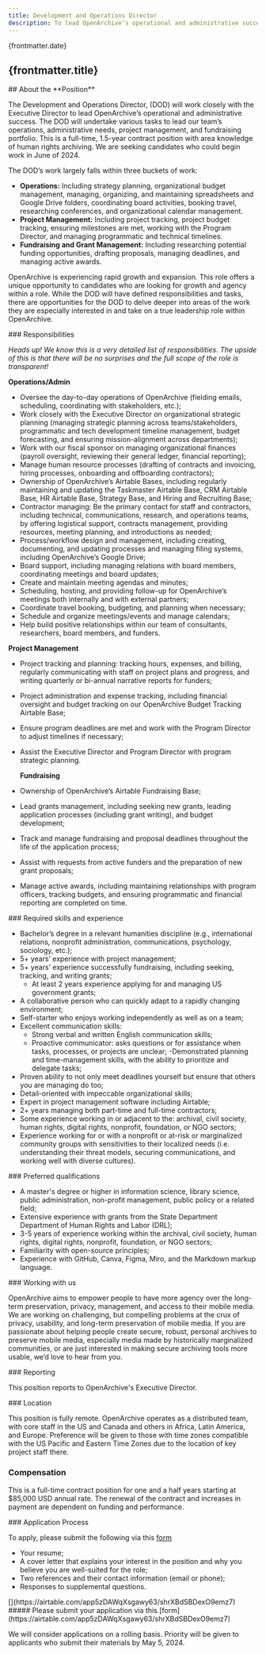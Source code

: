 ```yaml
---
title: Development and Operations Director
description: To lead OpenArchive’s operational and administrative success, we’re seeking a Development and Operations Director who will lead our team’s operations, administrative needs, project management, and fundraising portfolio.
---
```



<JobHeaderSection>
{frontmatter.date}

## {frontmatter.title}

</JobHeaderSection>

<AboutSection />

<AboutPositionSection>
## About the **Position**

The Development and Operations Director, (DOD) will work closely with the Executive Director to lead OpenArchive’s operational and administrative success. The DOD will undertake various tasks to lead our team’s operations, administrative needs, project management, and fundraising portfolio. This is a full-time, 1.5-year contract position with area knowledge of human rights archiving. We are seeking candidates who could begin work in June of 2024.

The DOD’s work largely falls within three buckets of work:

- **Operations:** Including strategy planning, organizational budget management, managing, organizing, and maintaining spreadsheets and Google Drive folders, coordinating board activities, booking travel, researching conferences, and organizational calendar management.
- **Project Management:** Including project tracking, project budget tracking, ensuring milestones are met, working with the Program Director, and managing programmatic and technical timelines.
- **Fundraising and Grant Management:** Including researching potential funding opportunities, drafting proposals, managing deadlines, and managing active awards.

OpenArchive is experiencing rapid growth and expansion. This role offers a unique opportunity to candidates who are looking for growth and agency within a role. While the DOD will have defined responsibilities and tasks, there are opportunities for the DOD to delve deeper into areas of the work they are especially interested in and take on a true leadership role within OpenArchive.

</AboutPositionSection>

<DetailsSection>
<DetailItem>
### Responsibilities

_Heads up! We know this is a very detailed list of responsibilities. The upside of this is that there will be no surprises and the full scope of the role is transparent!_

**Operations/Admin**

- Oversee the day-to-day operations of OpenArchive (fielding emails, scheduling, coordinating with stakeholders, etc.);
- Work closely with the Executive Director on organizational strategic planning (managing strategic planning across teams/stakeholders, programmatic and tech development timeline management, budget forecasting, and ensuring mission-alignment across departments);
- Work with our fiscal sponsor on managing organizational finances (payroll oversight, reviewing their general ledger, financial reporting); 
- Manage human resource processes (drafting of contracts and invoicing, hiring processes, onboarding and offboarding contractors);
- Ownership of OpenArchive’s Airtable Bases, including regularly maintaining and updating the Taskmaster Airtable Base, CRM Airtable Base, HR Airtable Base, Strategy Base, and Hiring and Recruiting Base; 
- Contractor managing: Be the primary contact for staff and contractors, including technical, communications, research, and operations teams, by offering logistical support, contracts management, providing resources, meeting planning, and introductions as needed;
- Process/workflow design and management, including creating, documenting, and updating processes and managing filing systems, including OpenArchive’s Google Drive;
- Board support, including managing relations with board members, coordinating meetings and board updates;
- Create and maintain meeting agendas and minutes;
- Scheduling, hosting, and providing follow-up for OpenArchive’s meetings both internally and with external partners;
- Coordinate travel booking, budgeting, and planning when necessary;
- Schedule and organize meetings/events and manage calendars;
- Help build positive relationships within our team of consultants, researchers, board members, and funders.


**Project Management**

- Project tracking and planning: tracking hours, expenses, and billing, regularly communicating with staff on project plans and progress, and writing quarterly or bi-annual narrative reports for funders;
- Project administration and expense tracking, including financial oversight and budget tracking on our OpenArchive Budget Tracking Airtable Base;
- Ensure program deadlines are met and work with the Program Director to adjust timelines if necessary;
- Assist the Executive Director and Program Director with program strategic planning.


  **Fundraising**

- Ownership of OpenArchive’s Airtable Fundraising Base;
- Lead grants management, including seeking new grants, leading application processes (including grant writing), and budget development;
- Track and manage fundraising and proposal deadlines throughout the life of the application process;
- Assist with requests from active funders and the preparation of new grant proposals;
- Manage active awards, including maintaining relationships with program officers, tracking budgets, and ensuring programmatic and financial reporting are completed on time.



</DetailItem>
<DetailItem>
### Required skills and experience

- Bachelor’s degree in a relevant humanities discipline (e.g., international relations, nonprofit administration, communications, psychology, sociology, etc.); 
- 5+ years’ experience with project management;
- 5+ years’ experience successfully fundraising, including seeking, tracking, and writing grants;
  - At least 2 years experience applying for and managing US government grants;
- A collaborative person who can quickly adapt to a rapidly changing environment;
- Self-starter who enjoys working independently as well as on a team;
- Excellent communication skills:
  - Strong verbal and written English communication skills;
  - Proactive communicator: asks questions or for assistance when tasks, processes, or projects are unclear;
-Demonstrated planning and time-management skills, with the ability to prioritize and delegate tasks;
- Proven ability to not only meet deadlines yourself but ensure that others you are managing do too;
- Detail-oriented with impeccable organizational skills;
- Expert in project management software including Airtable;
- 2+ years managing both part-time and full-time contractors; 
- Some experience working in or adjacent to the: archival, civil society, human rights, digital rights, nonprofit, foundation, or NGO sectors;
- Experience working for or with a nonprofit or at-risk or marginalized community groups with sensitivities to their localized needs (i.e. understanding their threat models, securing communications, and working well with diverse cultures).

</DetailItem>
<DetailItem>
### Preferred qualifications

- A master's degree or higher in information science, library science, public administration, non-profit management, public policy or a related field;
- Extensive experience with grants from the State Department Department of Human Rights and Labor (DRL);
- 3-5 years of experience working within the archival, civil society, human rights, digital rights, nonprofit, foundation, or NGO sectors;
- Familiarity with open-source principles;
- Experience with GitHub, Canva, Figma, Miro, and the Markdown markup language.


</DetailItem>
<DetailItem>
  ### Working with us

OpenArchive aims to empower people to have more agency over the long-term preservation, privacy, management, and access to their mobile media. We are working on challenging, but compelling problems at the crux of privacy, usability, and long-term preservation of mobile media. If you are passionate about helping people create secure, robust, personal archives to preserve mobile media, especially media made by historically marginalized communities, or are just interested in making secure archiving tools more usable, we’d love to hear from you.

</DetailItem>
<DetailItem>
  ### Reporting

This position reports to OpenArchive's Executive Director.

</DetailItem>
<DetailItem>
  ### Location

This position is fully remote. OpenArchive operates as a distributed team, with core staff in the US and Canada and others in Africa, Latin America, and Europe. Preference will be given to those with time zones compatible with the US Pacific and Eastern Time Zones due to the location of key project staff there.

  ### Compensation

This is a full-time contract position for one and a half years starting at $85,000 USD annual rate. The renewal of the contract and increases in payment are dependent on funding and performance.

</DetailItem>
<DetailItem>
  ### Application Process

To apply, please submit the following via this [form](https://airtable.com/app5zDAWqXsgawy63/shrXBdSBDexO9emz7)
                                                      
- Your resume;
- A cover letter that explains your interest in the position and why you believe you are well-suited for the role;
- Two references and their contact information (email or phone);
- Responses to supplemental questions.




</DetailItem>
<ContactBox>
[](https://airtable.com/app5zDAWqXsgawy63/shrXBdSBDexO9emz7)
##### Please submit your application via this [form](https://airtable.com/app5zDAWqXsgawy63/shrXBdSBDexO9emz7)

We will consider applications on a rolling basis. Priority will be given to applicants who submit their materials by May 5, 2024.
</ContactBox>
</DetailsSection>

<DiverseSection />
